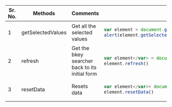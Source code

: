 <table>
<thead>
<tr>
<th>Sr. No.</th>
<th>Methods</th>
<th>Comments</th>
<th width="523px">Examples</th>
</tr>
</thead>
<tbody>
<tr>
<td>1</td>
<td>getSelectedValues</td>
<td>Get all the selected values</td>
<td>

```javascript
var element = document.getElementById("idOfElement");
alert(element.getSelectedValues());
```

</td>
</tr>
<tr>
<td>2</td>
<td>refresh</td>
<td>Get the bkey searcher back to its initial form</td>
<td>

```javascript
var element</var> = document.getElementById("idOfElement");
element.refresh()
```

</td>
</tr>
<tr>
<td>3</td>
<td>resetData</td>
<td>Resets data</td>
<td>

```javascript
var element</var>= document.getElementById("idOfElement");
element.resetData()
```

</td>
</tr>
</tbody>
</table>